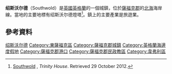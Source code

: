 {{Infobox UK place
|static_image=[[File:Southwold_North_Parade.jpg|280px]]
|static_image_caption=
|country= 英格蘭
|latitude=52.327
|longitude=1.680
|official_name=Southwold
| population = 1,098
| population_ref=（2011年普查）<ref>{{cite web|url=http://www.neighbourhood.statistics.gov.uk/dissemination/LeadKeyFigures.do?a=7&b=11128745&c=Southwold&d=16&e=62&g=6467635&i=1001x1003x1032x1004&m=0&r=1&s=1442743875891&enc=1|title=Town population 2011|accessdate=20 September 2015}}{{Dead link|date=2020年6月 |bot=InternetArchiveBot |fix-attempted=yes }}</ref>
|shire_district=[[Waveney|Waveney]]
|region=東英格蘭
|shire_county=[[薩福克郡|薩福克郡]]
|constituency_westminster=[[薩福克海岸_(英國國會選區)|薩福克海岸]]
|post_town=SOUTHWOLD
|postcode_district=IP18
|postcode_area=IP
|dial_code=01502
|os_grid_reference=TM510763
}}
'''绍斯沃尔德'''（Southwold）是[[英國|英國]][[英格蘭|英格蘭]]的一個城鎮，位於[[薩福克郡|薩福克郡]]的[[北海_(大西洋)|北海]]海岸線。當地的主要地標有绍斯沃尔德燈塔<ref name="thsouthwold">[http://www.trinityhouse.co.uk/lighthouses/lighthouse_list/southwold.html Southwold] {{webarchive|url=https://web.archive.org/web/20121008023411/http://www.trinityhouse.co.uk/lighthouses/lighthouse_list/southwold.html |date=2012-10-08 }}, ''Trinity House''. Retrieved 29 October 2012.</ref>。鎮上的主要產業是旅遊業。

==參考資料==
{{Reflist}}

{{DEFAULTSORT:Southwold}}
[[Category:绍斯沃尔德|]]
[[Category:東薩福克區|Category:東薩福克區]]
[[Category:薩福克郡城鎮|Category:薩福克郡城鎮]]
[[Category:英格蘭海邊度假地|Category:英格蘭海邊度假地]]
[[Category:薩福克郡港口|Category:薩福克郡港口]]
[[Category:薩福克郡民政教區|Category:薩福克郡民政教區]]
[[Category:韋弗利區|Category:韋弗利區]]